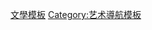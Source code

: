 {{Template category
|type = navbox
|description = 本分類包含與[[文學|文學]]有關的導航模板。
}}

[[Category:文學模板|]]
[[Category:艺术導航模板|Category:艺术導航模板]]